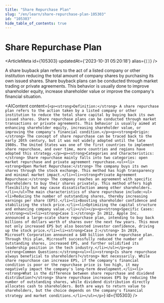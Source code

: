 ```yaml
---
title: "Share Repurchase Plan"
slug: "/en/learn/share-repurchase-plan-105303"
id: "105303"
hide_table_of_contents: true
---
```



# Share Repurchase Plan

<ArticleMeta id={105303} updatedAt={'2023-10-31 05:20:18'} alias={`[]`} />
<div className='border-solid border-b border-t-0 my-4 border-[var(--ifm-color-gray-300)]' />

A share buyback plan refers to the act of a listed company or other institution reducing the total amount of company shares by purchasing its own issued shares. Share buyback plans can be conducted through market trading or private agreements. This behavior is usually done to improve shareholder equity, increase shareholder value or improve the company's financial situation.

<AIContent content={`<p><strong>Definition:</strong> A share repurchase plan refers to the action taken by a listed company or other institution to reduce the total share capital by buying back its own issued shares. Share repurchase plans can be conducted through market transactions or private agreements. This behavior is usually aimed at enhancing shareholder equity, increasing shareholder value, or improving the company's financial condition.</p><p><strong>Origin:</strong> The concept of share repurchase can be traced back to the early 20th century, but it was not widely adopted until the late 1980s. The United States was one of the first countries to implement share repurchase, and over time, more countries and regions have adopted this strategy.</p><p><strong>Categories and Characteristics:</strong> Share repurchase mainly falls into two categories: open market repurchase and private agreement repurchase.<ul><li><strong>Open Market Repurchase:</strong> The company buys its own shares through the stock exchange. This method has high transparency and minimal market impact.</li><li><strong>Private Agreement Repurchase:</strong> The company reaches an agreement with specific shareholders to buy their shares privately. This method offers high flexibility but may cause dissatisfaction among other shareholders.</li></ul>The main characteristics of share repurchase include:<ul><li>Reducing the number of outstanding shares, thereby increasing earnings per share (EPS).</li><li>Boosting shareholder confidence and stabilizing the stock price.</li><li>Optimizing the capital structure and enhancing company value.</li></ul></p><p><strong>Specific Cases:</strong><ul><li><strong>Case 1:</strong> In 2012, Apple Inc. announced a large-scale share repurchase plan, intending to buy back billions of dollars worth of shares over the next few years. This move not only increased EPS but also boosted investor confidence, driving up the stock price.</li><li><strong>Case 2:</strong> In 2019, Microsoft Corporation announced a $40 billion share repurchase plan. Through this plan, Microsoft successfully reduced the number of outstanding shares, increased EPS, and further solidified its leadership position in the tech industry.</li></ul></p><p><strong>Common Questions:</strong><ul><li><strong>Is share repurchase always beneficial to shareholders?</strong> Not necessarily. While share repurchase can increase EPS, if the company's financial condition is poor or the repurchase price is too high, it may negatively impact the company's long-term development.</li><li><strong>What is the difference between share repurchase and dividend distribution?</strong> Share repurchase increases EPS by reducing the number of outstanding shares, while dividend distribution directly allocates cash to shareholders. Both are ways to return value to shareholders, but the choice depends on the company's financial strategy and market conditions.</li></ul></p>`} id={105303} />
